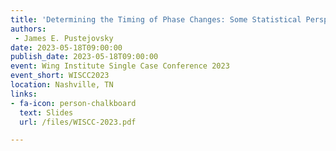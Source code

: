 ```yaml
---
title: 'Determining the Timing of Phase Changes: Some Statistical Perspective'
authors: 
 - James E. Pustejovsky
date: 2023-05-18T09:00:00
publish_date: 2023-05-18T09:00:00
event: Wing Institute Single Case Conference 2023
event_short: WISCC2023
location: Nashville, TN
links:
- fa-icon: person-chalkboard
  text: Slides
  url: /files/WISCC-2023.pdf

---
```




